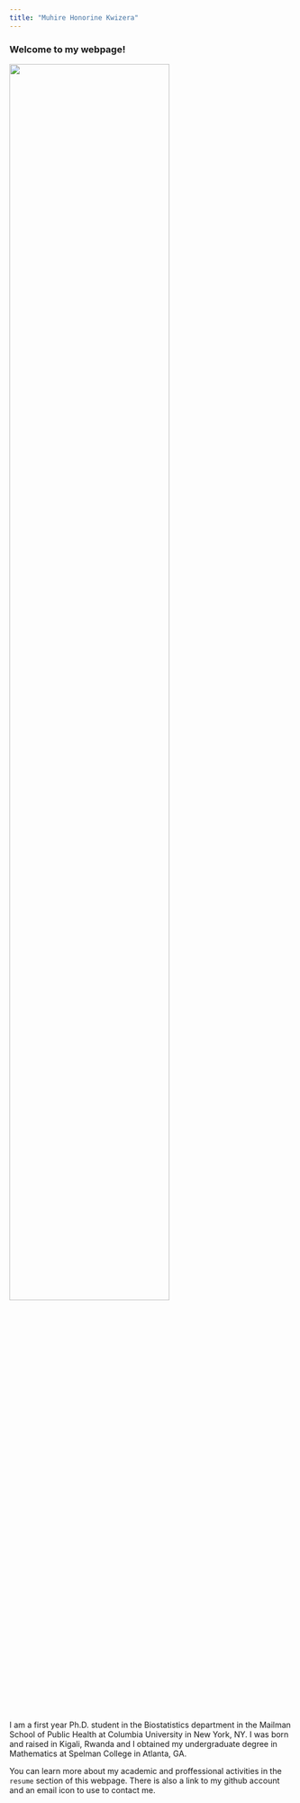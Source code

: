 ```yaml
---
title: "Muhire Honorine Kwizera"
---
```


### Welcome to my webpage!

<img src="images/muhire_picture.png" style="width:75%">

I am a first year Ph.D. student in the Biostatistics department in the Mailman School of Public Health at Columbia University in New York, NY. I was born and raised in Kigali, Rwanda and I obtained my undergraduate degree in Mathematics at Spelman College in Atlanta, GA.

You can learn more about my academic and proffessional activities in the `resume` section of this webpage. There is also a link to my github account and an email icon to use to contact me.

